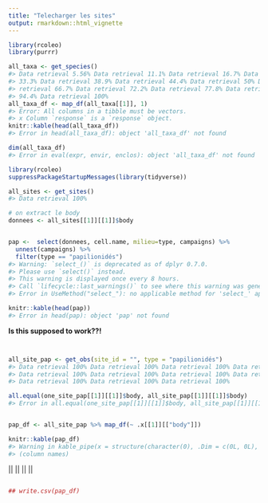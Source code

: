 ```yaml
---
title: "Telecharger les sites"
output: rmarkdown::html_vignette
---
```





```r
library(rcoleo)
library(purrr)

all_taxa <- get_species()
#> Data retrieval 5.56% Data retrieval 11.1% Data retrieval 16.7% Data retrieval 22.2% Data retrieval 27.8% Data retrieval
#> 33.3% Data retrieval 38.9% Data retrieval 44.4% Data retrieval 50% Data retrieval 55.6% Data retrieval 61.1% Data
#> retrieval 66.7% Data retrieval 72.2% Data retrieval 77.8% Data retrieval 83.3% Data retrieval 88.9% Data retrieval
#> 94.4% Data retrieval 100%
all_taxa_df <- map_df(all_taxa[[1]], 1)
#> Error: All columns in a tibble must be vectors.
#> x Column `response` is a `response` object.
knitr::kable(head(all_taxa_df))
#> Error in head(all_taxa_df): object 'all_taxa_df' not found

dim(all_taxa_df)
#> Error in eval(expr, envir, enclos): object 'all_taxa_df' not found
```



```r
library(rcoleo)
suppressPackageStartupMessages(library(tidyverse))

all_sites <- get_sites()
#> Data retrieval 100%

# on extract le body
donnees <- all_sites[[1]][[1]]$body


pap <-  select(donnees, cell.name, milieu=type, campaigns) %>%
  unnest(campaigns) %>%
  filter(type == "papilionidés")
#> Warning: `select_()` is deprecated as of dplyr 0.7.0.
#> Please use `select()` instead.
#> This warning is displayed once every 8 hours.
#> Call `lifecycle::last_warnings()` to see where this warning was generated.
#> Error in UseMethod("select_"): no applicable method for 'select_' applied to an object of class "NULL"

knitr::kable(head(pap))
#> Error in head(pap): object 'pap' not found
```

**Is this supposed to work??!**


```r


all_site_pap <- get_obs(site_id = "", type = "papilionidés")
#> Data retrieval 100% Data retrieval 100% Data retrieval 100% Data retrieval 100% Data retrieval 100% Data retrieval 100%
#> Data retrieval 100% Data retrieval 100% Data retrieval 100% Data retrieval 100% Data retrieval 100% Data retrieval 100%
#> Data retrieval 100% Data retrieval 100% Data retrieval 100%

all.equal(one_site_pap[[1]][[1]]$body, all_site_pap[[1]][[1]]$body)
#> Error in all.equal(one_site_pap[[1]][[1]]$body, all_site_pap[[1]][[1]]$body): object 'one_site_pap' not found


pap_df <- all_site_pap %>% map_df(~ .x[[1]][["body"]])

knitr::kable(pap_df)
#> Warning in kable_pipe(x = structure(character(0), .Dim = c(0L, 0L), .Dimnames = list(: The table should have a header
#> (column names)
```



||
||
||
||

```r

## write.csv(pap_df)
```
